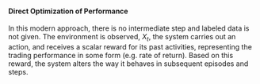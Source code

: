 #### Direct Optimization of Performance

In this modern approach, there is no intermediate step and labeled data is not
given. The environment is observed, $X_t$, the system carries out an action, and
receives a scalar reward for its past activities, representing the trading
performance in some form (e.g. rate of return). Based on this reward, the system
alters the way it behaves in subsequent episodes and steps.
